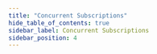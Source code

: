 ```yaml
---
title: "Concurrent Subscriptions"
hide_table_of_contents: true
sidebar_label: Concurrent Subscriptions
sidebar_position: 4
---
```





<LanguageSwitcher supportedLanguages={supportedLanguages} />

<LanguageContent language="csharp">
   <ConcurrentSubscriptionsCsharp />
</LanguageContent>

<LanguageContent language="nodejs">
   <ConcurrentSubscriptionsNodejs />
</LanguageContent>


<!---
### Data Subscriptions:
- [How to Create a Data Subscription](../../client-api/data-subscriptions/creation/how-to-create-data-subscription)
- [How to Consume a Data Subscription](../../client-api/data-subscriptions/consumption/how-to-consume-data-subscription)
- [Maintenance Operations](../../client-api/data-subscriptions/advanced-topics/maintenance-operations)


-->